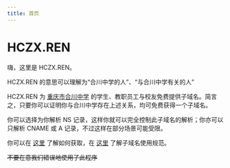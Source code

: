 ```yaml
---
title: 首页
---
```


# HCZX.REN

嗨，这里是 HCZX.REN。

HCZX.REN 的意思可以理解为“合川中学的人”、“与合川中学有关的人”

HCZX.REN 为 [重庆市合川中学](https://zh.wikipedia.org/wiki/%E5%90%88%E5%B7%9D%E4%B8%AD%E5%AD%A6) 的学生、教职员工与校友免费提供子域名。简言之，只要你可以证明你与合川中学存在上述关系，均可免费获得一个子域名。

你可以选择为你解析 NS 记录，这样你就可以完全控制此子域名的解析；你亦可以只解析 CNAME 或 A 记录，不过这样在部分场景可能受限。

你可以在 [这里](/how-to) 了解如何获取，在 [这里](/tos) 了解子域名使用规范。

~~不要在意我们错误地使用了此程序~~
